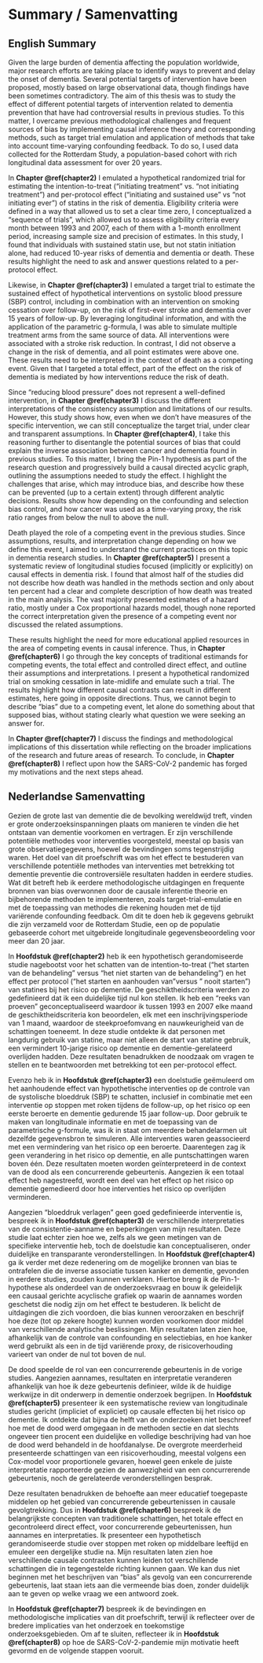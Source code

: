 # Summary / Samenvatting {#chapter9}

## English Summary

Given the large burden of dementia affecting the population worldwide, major research efforts are taking place to identify ways to prevent and delay the onset of dementia. Several potential targets of intervention have been proposed, mostly based on large observational data, though findings have been sometimes contradictory. The aim of this thesis was to study the effect of different potential targets of intervention related to dementia prevention that have had controversial results in previous studies. To this matter, I overcame previous methodological challenges and frequent sources of bias by implementing causal inference theory and corresponding methods, such as target trial emulation and application of methods that take into account time-varying confounding feedback. To do so, I used data collected for the Rotterdam Study, a population-based cohort with rich longitudinal data assessment for over 20 years.

In **Chapter \@ref(chapter2)** I emulated a hypothetical randomized trial for estimating the intention-to-treat ("initiating treatment" vs. "not initiating treatment") and per-protocol effect ("initiating and sustained use" vs "not initiating ever") of statins in the risk of dementia. Eligibility criteria were defined in a way that allowed us to set a clear time zero, I conceptualized a "sequence of trials", which allowed us to assess eligibility criteria every month between 1993 and 2007, each of them with a 1-month enrollment period, increasing sample size and precision of estimates. In this study, I found that individuals with sustained statin use, but not statin initiation alone, had reduced 10-year risks of dementia and dementia or death. These results highlight the need to ask and answer questions related to a per-protocol effect.

Likewise, in **Chapter \@ref(chapter3)** I emulated a target trial to estimate the sustained effect of hypothetical interventions on systolic blood pressure (SBP) control, including in combination with an intervention on smoking cessation over follow-up, on the risk of first-ever stroke and dementia over 15 years of follow-up. By leveraging longitudinal information, and with the application of the parametric g-formula, I was able to simulate multiple treatment arms from the same source of data. All interventions were associated with a stroke risk reduction. In contrast, I did not observe a change in the risk of dementia, and all point estimates were above one. These results need to be interpreted in the context of death as a competing event. Given that I targeted a total effect, part of the effect on the risk of dementia is mediated by how interventions reduce the risk of death.

Since "reducing blood pressure" does not represent a well-defined intervention, in **Chapter \@ref(chapter3)** I discuss the different interpretations of the consistency assumption and limitations of our results. However, this study shows how, even when we don't have measures of the specific intervention, we can still conceptualize the target trial, under clear and transparent assumptions. In **Chapter  \@ref(chapter4)**, I take this reasoning further to disentangle the potential sources of bias that could explain the inverse association between cancer and dementia found in previous studies. To this matter, I bring the Pin-1 hypothesis as part of the research question and progressively build a causal directed acyclic graph, outlining the assumptions needed to study the effect. I highlight the challenges that arise, which may introduce bias, and describe how these can be prevented (up to a certain extent) through different analytic decisions. Results show how depending on the confounding and selection bias control, and how cancer was used as a time-varying proxy, the risk ratio ranges from below the null to above the null.

Death played the role of a competing event in the previous studies. Since assumptions, results, and interpretation change depending on how we define this event, I aimed to understand the current practices on this topic in dementia research studies. In **Chapter \@ref(chapter5)** I present a systematic review of longitudinal studies focused (implicitly or explicitly) on causal effects in dementia risk. I found that almost half of the studies did not describe how death was handled in the methods section and only about ten percent had a clear and complete description of how death was treated in the main analysis. The vast majority presented estimates of a hazard ratio, mostly under a Cox proportional hazards model, though none reported the correct interpretation given the presence of a competing event nor discussed the related assumptions.

These results highlight the need for more educational applied resources in the area of competing events in causal inference. Thus, in **Chapter \@ref(chapter6)** I go through the key concepts of traditional estimands for competing events, the total effect and controlled direct effect, and outline their assumptions and interpretations. I present a hypothetical randomized trial on smoking cessation in late-midlife and emulate such a trial. The results highlight how different causal contrasts can result in different estimates, here going in opposite directions. Thus, we cannot begin to describe "bias" due to a competing event, let alone do something about that supposed bias, without stating clearly what question we were seeking an answer for.

In **Chapter \@ref(chapter7)** I discuss the findings and methodological implications of this dissertation while reflecting on the broader implications of the research and future areas of research. To conclude, in **Chapter \@ref(chapter8)** I reflect upon how the SARS-CoV-2 pandemic has forged my motivations and the next steps ahead.

## Nederlandse Samenvatting

Gezien de grote last van dementie die de bevolking wereldwijd treft, vinden er grote onderzoeksinspanningen plaats om manieren te vinden die het ontstaan van dementie voorkomen en vertragen. Er zijn verschillende potentiële methodes voor interventies voorgesteld, meestal op basis van grote observatiegegevens, hoewel de bevindingen soms tegenstrijdig waren. Het doel van dit proefschrift was om het effect te bestuderen van verschillende potentiële methodes van interventies met betrekking tot dementie preventie die controversiële resultaten hadden in eerdere studies. Wat dit betreft heb ik eerdere methodologische uitdagingen en frequente bronnen van bias overwonnen door de causale inferentie theorie en bijbehorende methoden te implementeren, zoals target-trial-emulatie en met de toepassing van methodes die rekening houden met de tijd variërende confounding feedback. Om dit te doen heb ik gegevens gebruikt die zijn verzameld voor de Rotterdam Studie, een op de populatie gebaseerde cohort met uitgebreide longitudinale gegevensbeoordeling voor meer dan 20 jaar.

In **Hoofdstuk \@ref(chapter2)** heb ik een hypothetisch gerandomiseerde studie nagebootst voor het schatten van de intention-to-treat ("het starten van de behandeling" versus "het niet starten van de behandeling") en het effect per protocol ("het starten en aanhouden van "versus " nooit starten") van statines bij het risico op dementie. De geschiktheidscriteria werden zo gedefinieerd dat ik een duidelijke tijd nul kon stellen. Ik heb een "reeks van proeven" geconceptualiseerd waardoor ik tussen 1993 en 2007 elke maand de geschiktheidscriteria kon beoordelen, elk met een inschrijvingsperiode van 1 maand, waardoor de steekproefomvang en nauwkeurigheid van de schattingen toeneemt. In deze studie ontdekte ik dat personen met langdurig gebruik van statine, maar niet alleen de start van statine gebruik, een vermindert 10-jarige risico op dementie en dementie-gerelateerd overlijden hadden. Deze resultaten benadrukken de noodzaak om vragen te stellen en te beantwoorden met betrekking tot een per-protocol effect.

Evenzo heb ik in **Hoofdstuk \@ref(chapter3)** een doelstudie geëmuleerd om het aanhoudende effect van hypothetische interventies op de controle van de systolische bloeddruk (SBP) te schatten, inclusief in combinatie met een interventie op stoppen met roken tijdens de follow-up, op het risico op een eerste beroerte en dementie gedurende 15 jaar follow-up. Door gebruik te maken van longitudinale informatie en met de toepassing van de parametrische g-formule, was ik in staat om meerdere behandelarmen uit dezelfde gegevensbron te simuleren. Alle interventies waren geassocieerd met een vermindering van het risico op een beroerte. Daarentegen zag ik geen verandering in het risico op dementie, en alle puntschattingen waren boven één. Deze resultaten moeten worden geïnterpreteerd in de context van de dood als een concurrerende gebeurtenis. Aangezien ik een totaal effect heb nagestreefd, wordt een deel van het effect op het risico op dementie gemedieerd door hoe interventies het risico op overlijden verminderen.

Aangezien "bloeddruk verlagen" geen goed gedefinieerde interventie is, bespreek ik in **Hoofdstuk \@ref(chapter3)** de verschillende interpretaties van de consistentie-aanname en beperkingen van mijn resultaten. Deze studie laat echter zien hoe we, zelfs als we geen metingen van de specifieke interventie heb, toch de doelstudie kan conceptualiseren, onder duidelijke en transparante veronderstellingen. In **Hoofdstuk \@ref(chapter4)** ga ik verder met deze redenering om de mogelijke bronnen van bias te ontrafelen die de inverse associatie tussen kanker en dementie, gevonden in eerdere studies, zouden kunnen verklaren. Hiertoe breng ik de Pin-1-hypothese als onderdeel van de onderzoeksvraag en bouw ik geleidelijk een causaal gerichte acyclische grafiek op waarin de aannames worden geschetst die nodig zijn om het effect te bestuderen. Ik belicht de uitdagingen die zich voordoen, die bias kunnen veroorzaken en beschrijf hoe deze (tot op zekere hoogte) kunnen worden voorkomen door middel van verschillende analytische beslissingen. Mijn resultaten laten zien hoe, afhankelijk van de controle van confounding en selectiebias, en hoe kanker werd gebruikt als een in de tijd variërende proxy, de risicoverhouding varieert van onder de nul tot boven de nul.

De dood speelde de rol van een concurrerende gebeurtenis in de vorige studies. Aangezien aannames, resultaten en interpretatie veranderen afhankelijk van hoe ik deze gebeurtenis definieer, wilde ik de huidige werkwijze in dit onderwerp in dementie onderzoek begrijpen. In **Hoofdstuk \@ref(chapter5)** presenteer ik een systematische review van longitudinale studies gericht (impliciet of expliciet) op causale effecten bij het risico op dementie. Ik ontdekte dat bijna de helft van de onderzoeken niet beschreef hoe met de dood werd omgegaan in de methoden sectie en dat slechts ongeveer tien procent een duidelijke en volledige beschrijving had van hoe de dood werd behandeld in de hoofdanalyse. De overgrote meerderheid presenteerde schattingen van een risicoverhouding, meestal volgens een Cox-model voor proportionele gevaren, hoewel geen enkele de juiste interpretatie rapporteerde gezien de aanwezigheid van een concurrerende gebeurtenis, noch de gerelateerde veronderstellingen besprak.

Deze resultaten benadrukken de behoefte aan meer educatief toegepaste middelen op het gebied van concurrerende gebeurtenissen in causale gevolgtrekking. Dus in **Hoofdstuk \@ref(chapter6)** bespreek ik de belangrijkste concepten van traditionele schattingen, het totale effect en gecontroleerd direct effect, voor concurrerende gebeurtenissen, hun aannames en interpretaties. Ik presenteer een hypothetisch gerandomiseerde studie over stoppen met roken op middelbare leeftijd en emuleer een dergelijke studie na. Mijn resultaten laten zien hoe verschillende causale contrasten kunnen leiden tot verschillende schattingen die in tegengestelde richting kunnen gaan. We kan dus niet beginnen met het beschrijven van "bias" als gevolg van een concurrerende gebeurtenis, laat staan iets aan die vermeende bias doen, zonder duidelijk aan te geven op welke vraag we een antwoord zoek.

In **Hoofdstuk \@ref(chapter7)** bespreek ik de bevindingen en methodologische implicaties van dit proefschrift, terwijl ik reflecteer over de bredere implicaties van het onderzoek en toekomstige onderzoeksgebieden. Om af te sluiten, reflecteer ik in **Hoofdstuk \@ref(chapter8)** op hoe de SARS-CoV-2-pandemie mijn motivatie heeft gevormd en de volgende stappen vooruit.
